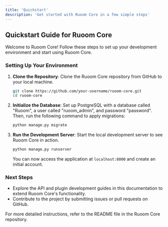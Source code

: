 ```yaml
---
title: 'Quickstart'
description: 'Get started with Ruoom Core in a few simple steps'
---
```


## Quickstart Guide for Ruoom Core

Welcome to Ruoom Core! Follow these steps to set up your development environment and start using Ruoom Core.

### Setting Up Your Environment

1. **Clone the Repository**: Clone the Ruoom Core repository from GitHub to your local machine.
   
   ```bash
   git clone https://github.com/your-username/ruoom-core.git
   cd ruoom-core
   ```

2. **Initialize the Database**: Set up PostgreSQL with a database called "Ruoom", a user called "ruoom_admin", and password "password". Then, run the following command to apply migrations:

   ```bash
   python manage.py migrate
   ```

3. **Run the Development Server**: Start the local development server to see Ruoom Core in action.

   ```bash
   python manage.py runserver
   ```

   You can now access the application at `localhost:8000` and create an initial account.

### Next Steps

- Explore the API and plugin development guides in this documentation to extend Ruoom Core's functionality.
- Contribute to the project by submitting issues or pull requests on GitHub.

For more detailed instructions, refer to the README file in the Ruoom Core repository.
